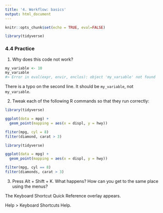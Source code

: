```yaml
---
title: '4. Workflow: basics'
output: html_document
---
```


```r
knitr::opts_chunk$set(echo = TRUE, eval=FALSE)
```

```r
library(tidyverse)
``` 

### 4.4 Practice

1. Why does this code not work?

```r
my_variable <- 10
my_varıable
#> Error in eval(expr, envir, enclos): object 'my_varıable' not found
```

There is a typo on the second line. It should be `my_variable`, not `my_varıable`.

2. Tweak each of the following R commands so that they run correctly:

```r
library(tidyverse)

ggplot(dota = mpg) + 
  geom_point(mapping = aes(x = displ, y = hwy))

fliter(mpg, cyl = 8)
filter(diamond, carat > 3)
```

```r
library(tidyverse)

ggplot(data = mpg) +
  geom_point(mapping = aes(x = displ, y = hwy))

filter(mpg, cyl == 8)
filter(diamonds, carat > 3)
```

3. Press Alt + Shift + K. What happens? How can you get to the same place using the menus?

The Keyboard Shortcut Quick Reference overlay appears.

Help > Keyboard Shortcuts Help.